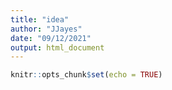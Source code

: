 ```yaml
---
title: "idea"
author: "JJayes"
date: "09/12/2021"
output: html_document
---
```


```r
knitr::opts_chunk$set(echo = TRUE)
```

